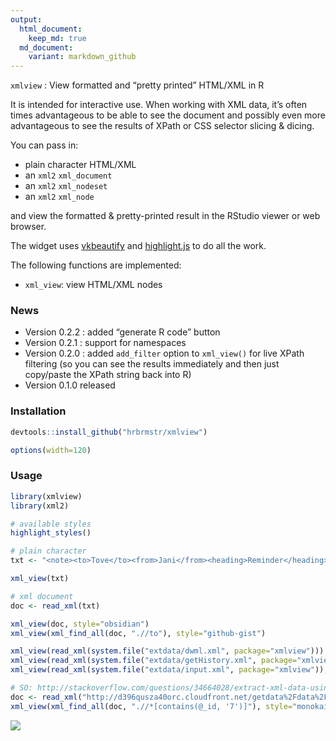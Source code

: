 ```yaml
---
output:
  html_document:
    keep_md: true
  md_document:
    variant: markdown_github
---
```


`xmlview` : View formatted and "pretty printed" HTML/XML in R

It is intended for interactive use. When working with XML data, it's often times
advantageous to be able to see the document and possibly even more advantageous to
see the results of XPath or CSS selector slicing & dicing. 

You can pass in:

- plain character HTML/XML
- an `xml2` `xml_document`
- an `xml2` `xml_nodeset`
- an `xml2` `xml_node`

and view the formatted & pretty-printed result in the RStudio viewer or web browser.

The widget uses  [vkbeautify](http://www.eslinstructor.net/vkbeautify/) and [highlight.js](https://highlightjs.org) to do all the work.

The following functions are implemented:

- `xml_view`: view HTML/XML nodes

### News

- Version 0.2.2 : added "generate R code" button
- Version 0.2.1 : support for namespaces
- Version 0.2.0 : added `add_filter` option to `xml_view()` for live XPath filtering (so you can see the results immediately and then just copy/paste the XPath string back into R)
- Version 0.1.0 released

### Installation

```r
devtools::install_github("hrbrmstr/xmlview")
```

```r
options(width=120)
```

### Usage

```r
library(xmlview)
library(xml2)

# available styles
highlight_styles()

# plain character
txt <- "<note><to>Tove</to><from>Jani</from><heading>Reminder</heading><body>Don't forget me this weekend!</body></note>"

xml_view(txt)

# xml document
doc <- read_xml(txt)

xml_view(doc, style="obsidian")
xml_view(xml_find_all(doc, ".//to"), style="github-gist")

xml_view(read_xml(system.file("extdata/dwml.xml", package="xmlview")))
xml_view(read_xml(system.file("extdata/getHistory.xml", package="xmlview")), "androidstudio")
xml_view(read_xml(system.file("extdata/input.xml", package="xmlview")), "sunburst")

# SO: http://stackoverflow.com/questions/34664028/extract-xml-data-using-xmlsapply-in-r
doc <- read_xml("http://d396qusza40orc.cloudfront.net/getdata%2Fdata%2Frestaurants.xml")
xml_view(xml_find_all(doc, ".//*[contains(@_id, '7')]"), style="monokai_sublime")
```

![](example.png)